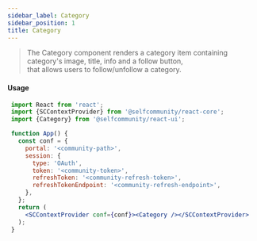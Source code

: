 ```yaml
---
sidebar_label: Category
sidebar_position: 1
title: Category
---
```


> The Category component renders a category item containing category's image, title, info and a follow button,<br/> that allows users to follow/unfollow a category.


<Logged><Category categoryId={3}/></Logged>


#### Usage

```jsx
 import React from 'react';
 import {SCContextProvider} from '@selfcommunity/react-core';
 import {Category} from '@selfcommunity/react-ui';

 function App() {
   const conf = {
     portal: '<community-path>',
     session: {
       type: 'OAuth',
       token: '<community-token>',
       refreshToken: '<community-refresh-token>',
       refreshTokenEndpoint: '<community-refresh-endpoint>',
     },
   };
   return (
     <SCContextProvider conf={conf}><Category /></SCContextProvider>
   );
 }
```